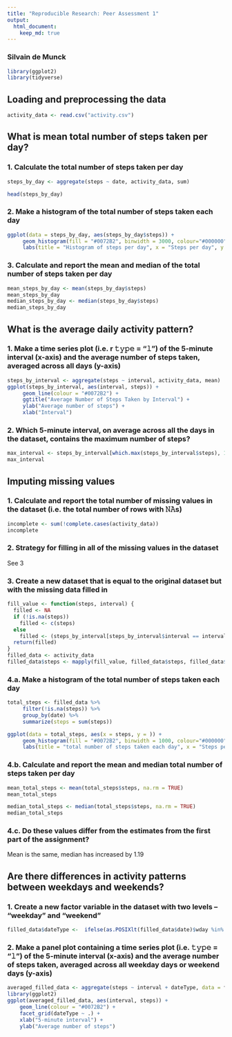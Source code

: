 ```yaml
---
title: "Reproducible Research: Peer Assessment 1"
output: 
  html_document:
    keep_md: true
---
```


### Silvain de Munck

```r
library(ggplot2)
library(tidyverse)
```


## Loading and preprocessing the data
```r
activity_data <- read.csv("activity.csv")
```



## What is mean total number of steps taken per day?
### 1. Calculate the total number of steps taken per day
```r
steps_by_day <- aggregate(steps ~ date, activity_data, sum)
```

```r
head(steps_by_day)
```
### 2. Make a histogram of the total number of steps taken each day
```r
ggplot(data = steps_by_day, aes(steps_by_day$steps)) + 
     geom_histogram(fill = "#0072B2", binwidth = 3000, colour="#000000") +
     labs(title = "Histogram of steps per day", x = "Steps per day", y = "Frequency")
```

### 3. Calculate and report the mean and median of the total number of steps taken per day
```r
mean_steps_by_day <- mean(steps_by_day$steps)
mean_steps_by_day
median_steps_by_day <- median(steps_by_day$steps)
median_steps_by_day
```


## What is the average daily activity pattern?
### 1. Make a time series plot (i.e. r 𝚝𝚢𝚙𝚎 = "𝚕") of the 5-minute interval (x-axis) and the average number of steps taken, averaged across all days (y-axis)
```r
steps_by_interval <- aggregate(steps ~ interval, activity_data, mean)
ggplot(steps_by_interval, aes(interval, steps)) + 
     geom_line(colour = "#0072B2") + 
     ggtitle("Average Number of Steps Taken by Interval") +
     ylab("Average number of steps") + 
     xlab("Interval")
```

### 2. Which 5-minute interval, on average across all the days in the dataset, contains the maximum number of steps?
```r
max_interval <- steps_by_interval[which.max(steps_by_interval$steps), 1]
max_interval
```


## Imputing missing values
### 1. Calculate and report the total number of missing values in the dataset (i.e. the total number of rows with 𝙽𝙰s)
```r
incomplete <- sum(!complete.cases(activity_data))
incomplete
```

### 2. Strategy for filling in all of the missing values in the dataset
See 3

### 3. Create a new dataset that is equal to the original dataset but with the missing data filled in
```r
fill_value <- function(steps, interval) {
  filled <- NA
  if (!is.na(steps))
    filled <- c(steps)
  else
    filled <- (steps_by_interval[steps_by_interval$interval == interval, "steps"])
  return(filled)
}
filled_data <- activity_data
filled_data$steps <- mapply(fill_value, filled_data$steps, filled_data$interval)
```

### 4.a. Make a histogram of the total number of steps taken each day
```r
total_steps <- filled_data %>%
     filter(!is.na(steps)) %>%
     group_by(date) %>%
     summarize(steps = sum(steps))
```

```r
ggplot(data = total_steps, aes(x = steps, y = )) + 
     geom_histogram(fill = "#0072B2", binwidth = 1000, colour="#000000") +
     labs(title = "total number of steps taken each day", x = "Steps per day", y = "Frequency")
```

### 4.b. Calculate and report the mean and median total number of steps taken per day
```r
mean_total_steps <- mean(total_steps$steps, na.rm = TRUE)
mean_total_steps
```
```r
median_total_steps <- median(total_steps$steps, na.rm = TRUE)
median_total_steps
```

### 4.c. Do these values differ from the estimates from the first part of the assignment?
Mean is the same, median has increased by 1.19


## Are there differences in activity patterns between weekdays and weekends?
### 1. Create a new factor variable in the dataset with two levels – “weekday” and “weekend”
```r
filled_data$dateType <-  ifelse(as.POSIXlt(filled_data$date)$wday %in% c(0,6), 'weekend', 'weekday')
```

### 2. Make a panel plot containing a time series plot (i.e. 𝚝𝚢𝚙𝚎 = "𝚕") of the 5-minute interval (x-axis) and the average number of steps taken, averaged across all weekday days or weekend days (y-axis)
```r
averaged_filled_data <- aggregate(steps ~ interval + dateType, data = filled_data, mean)
library(ggplot2)
ggplot(averaged_filled_data, aes(interval, steps)) + 
    geom_line(colour = "#0072B2") + 
    facet_grid(dateType ~ .) +
    xlab("5-minute interval") + 
    ylab("Average number of steps")
```

